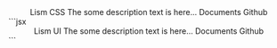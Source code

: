 
<Preview>
	<PreviewArea p='10'>
		<Center p='40' ar='16/9' bgc='base'>
			<Lism tag='h1' fz='4xl' lh='1' ff='accent'>
				Lism CSS
			</Lism>
			<Lism mbs='20' op='high'>
				The some description text is here...
			</Lism>
			<Flex g='30' mbs='40'>
				<Link href='###' d='if' bdrs='1' td='n' c='base' bgc='text' py='5' px='20'>
					Documents
				</Link>
				<Link href='###' d='if' bdrs='1' td='n' c='text' bd py='5' px='20'>
					Github
				</Link>
			</Flex>
		</Center>
	</PreviewArea>
	<PreviewCode>
		```jsx
		<Center p='40' ar='16/9' bgc='base'>
			<Lism tag='h1' fz='4xl' lh='1' ff='accent'>
				Lism UI
			</Lism>
			<Lism mbs='20' op='high'>
				The some description text is here...
			</Lism>
			<Flex g='30' mbs='40'>
				<Link href='###' d='if' bdrs='1' td='n' c='base' bgc='text' py='5' px='20'>
					Documents
				</Link>
				<Link href='###' d='if' bdrs='1' td='n' c='text' bd py='5' px='20'>
					Github
				</Link>
			</Flex>
		</Center>
		```
	</PreviewCode>
</Preview>
